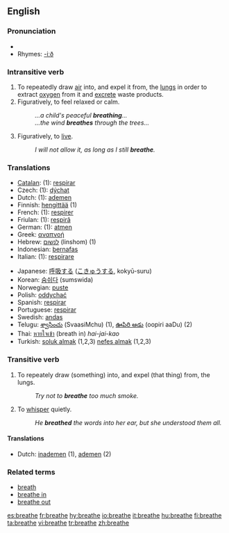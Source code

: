 ==English==

===Pronunciation===
*{{audio|en-us-breathe.ogg|Audio (US)}}
*Rhymes: [[Rhymes:English:-iːð|-iːð]]

===Intransitive verb===
{{rfc-trverb|Intransitive verb}}
{{en-verb|breathes|breathing|breathed}}

# To repeatedly draw [[air]] into, and expel it from, the [[lung]]s in order to extract [[oxygen]] from it and [[excrete]] waste products.
# Figuratively, to feel relaxed or calm.
#:''...a child's peaceful '''breathing'''...''
#:''...the wind '''breathes''' through the trees...''
# Figuratively, to [[live]].
#:''I will not allow it, as long as I still '''breathe'''.''

===Translations===
{{top}}
*[[Catalan]]: (1): [[respirar]]
*Czech: (1): [[dýchat]]
*Dutch: (1): [[ademen]]
*Finnish: [[hengittää]] (1)
*French: (1): [[respirer]]
*Friulan: (1): [[respirâ]]
*German: (1): [[atmen]]
*Greek: [[αναπνοή]]
*Hebrew: [[לנשום]] (linshom) (1)
*Indonesian: [[nafas|bernafas]]
*Italian: (1): [[respirare]]
{{mid}}
*Japanese: [[呼吸]]する ([[こきゅう]]する, kokyū-suru)
*Korean: [[숨쉬다]] (sumswida)
*Norwegian: [[puste]]
*Polish: [[oddychać]]
*Spanish: [[respirar]]
*Portuguese: [[respirar]]
*Swedish: [[andas]]
*Telugu: [[శ్వాసించు]] (SvaasiMchu) (1), [[ఊపిరి ఆడు]] (oopiri aaDu) (2)
*Thai: [[หายใจเข้า]] (breath in) ''hai-jai-kao''
*Turkish: [[soluk almak]] (1,2,3) [[nefes almak]] (1,2,3)
{{bottom}}

===Transitive verb===
{{en-verb|breathes|breathing|breathed}}

# To repeately draw (something) into, and expel (that thing) from, the lungs.
#:''Try not to '''breathe''' too much smoke.''
# To [[whisper]] quietly.
#:''He '''breathed''' the words into her ear, but she understood them all.''

====Translations====
*Dutch: [[inademen]] (1), [[ademen]] (2)

===Related terms===
*[[breath]]
*[[breathe in]]
*[[breathe out]]

[[es:breathe]]
[[fr:breathe]]
[[hy:breathe]]
[[io:breathe]]
[[it:breathe]]
[[hu:breathe]]
[[fi:breathe]]
[[ta:breathe]]
[[vi:breathe]]
[[tr:breathe]]
[[zh:breathe]]